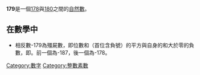 {{Unreferenced|time=2020-05-24T10:05:45+00:00}}
{{noteTA|G1=Math}}
{{整数
| 质因数分解 = [[素数|質數]]
| 罗马数字 = CLXXIX
}}
'''179'''是一個[[178|178]]與[[180|180]]之間的[[自然数|自然數]]。

== 在數學中 ==
{{數字性質|use math=yes|print black list=虧數,不尋常數,無平方數因數的數
|質數=*{{{orderstr}}}{{{property}}}{{{releatedstr}}}。
|孿生質數=**第13對{{{property}}}，為{{{value}}}。
}}
*相反數-179為殭屍數，即位數和（首位含負號）的平方與自身的和大於零的負數，即{{計算結果|-179+(-1+7+9)^2}}。前一個為-187，後一個為-178{{OEIS|A328933}}。
{{Number-stub}}

[[Category:數字|Category:數字]]
[[Category:整數素數|Category:整數素數]]